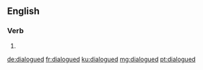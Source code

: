 ==English==

===Verb===
{{head|en|verb form}}

# {{en-past of|dialogue}}

[[de:dialogued]]
[[fr:dialogued]]
[[ku:dialogued]]
[[mg:dialogued]]
[[pt:dialogued]]